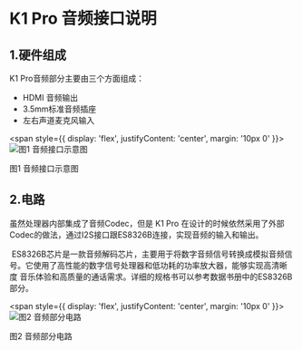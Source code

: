 # K1 Pro 音频接口说明
## 1.硬件组成
K1 Pro音频部分主要由三个方面组成：

- HDMI 音频输出
- 3.5mm标准音频插座
- 左右声道麦克风输入


<span style={{ 
  display: 'flex', 
  justifyContent: 'center',
  margin: '10px 0'
}}>
![图1 音频接口示意图](/img/k1pro/hardware/k1_audio.png)
</span>
<div style={{textAlign: 'center'}}>图1 音频接口示意图</div>

## 2.电路

虽然处理器内部集成了音频Codec，但是 K1 Pro 在设计的时候依然采用了外部Codec的做法，通过I2S接口跟ES8326B连接，实现音频的输入和输出。

 ES8326B芯片是一款音频解码芯片，主要用于将数字音频信号转换成模拟音频信号。它使用了高性能的数字信号处理器和低功耗的功率放大器，能够实现高清晰度 音乐体验和高质量的通话需求。详细的规格书可以参考数据书册中的ES8326B部分。


<span style={{ 
  display: 'flex', 
  justifyContent: 'center',
  margin: '10px 0'
}}>
![图2 音频部分电路](/img/k1pro/hardware/k1_audio_io.png)
</span>
<div style={{textAlign: 'center'}}>图2 音频部分电路</div>

